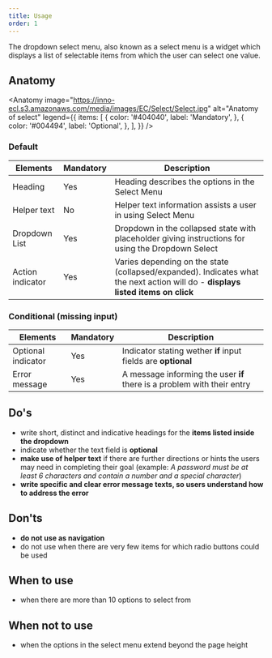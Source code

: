 ```yaml
---
title: Usage
order: 1
---
```



<Paragraph size="lead">
  The dropdown select menu, also known as a select menu is a widget which
  displays a list of selectable items from which the user can select one value.
</Paragraph>

## Anatomy

<Anatomy
  image="https://inno-ecl.s3.amazonaws.com/media/images/EC/Select/Select.jpg"
  alt="Anatomy of select"
  legend={{
    items: [
      {
        color: '#404040',
        label: 'Mandatory',
      },
      {
        color: '#004494',
        label: 'Optional',
      },
    ],
  }}
/>

### Default

| Elements         | Mandatory | Description                                                                                                                     |
| ---------------- | --------- | ------------------------------------------------------------------------------------------------------------------------------- |
| Heading          | Yes       | Heading describes the options in the Select Menu                                                                                |
| Helper text      | No        | Helper text information assists a user in using Select Menu                                                                     |
| Dropdown List    | Yes       | Dropdown in the collapsed state with placeholder giving instructions for using the Dropdown Select                              |
| Action indicator | Yes       | Varies depending on the state (collapsed/expanded). Indicates what the next action will do - **displays listed items on click** |

### Conditional (missing input)

| Elements           | Mandatory | Description                                                             |
| ------------------ | --------- | ----------------------------------------------------------------------- |
| Optional indicator | Yes       | Indicator stating wether **if** input fields are **optional**           |
| Error message      | Yes       | A message informing the user **if** there is a problem with their entry |

## Do's

- write short, distinct and indicative headings for the **items listed inside the dropdown**
- indicate whether the text field is **optional**
- **make use of helper text** if there are further directions or hints the users may need in completing their goal (example: _A password must be at least 6 characters and contain a number and a special character_)
- **write specific and clear error message texts, so users understand how to address the error**

## Don'ts

- **do not use as navigation**
- do not use when there are very few items for which radio buttons could be used

## When to use

- when there are more than 10 options to select from

## When not to use

- when the options in the select menu extend beyond the page height
